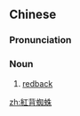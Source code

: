 {{also|红背蜘蛛}}
==Chinese==
{{zh-forms|s=红背蜘蛛|type=112}}

===Pronunciation===
{{zh-pron
|m=hóngbèi zhīzhū
|c=hung4 bui3 zi1 zyu1
|cat=n
}}

===Noun===
{{zh-noun}}

# [[redback]] {{gloss|spider}}

{{zh-cat|Spiders}}

[[zh:紅背蜘蛛]]